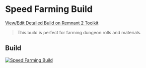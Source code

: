 
# Speed Farming Build

[View/Edit Detailed Build on Remnant 2 Toolkit](https://www.remnant2toolkit.com/builder?name=Speed+Farming+Build&archtype=aazlxe%2Cla3vvu&skill=jz6x2w%2Ca585sp&concoction=fhm256&helm=ts1v89&torso=dd5s6k&legs=vsg3ue&gloves=irt51q&relic=rtmajx&relicfragment=7c8uka%2Cqqmdc0%2Clbtjq3&amulet=588hoi&ring=leuefm%2C7fmi47%2Cx74y2q%2Cla9qe1&weapon=v6zmn3%2C2po1q8%2Cp7tsxr&trait=vn3gsg%3B10%2C3ochlm%3B10%2Cosj7se%3B10%2Cysp1wu%3B10%2Co6mx2t%3B10%2Cwgzz0q%3B10%2C6kxk5x%3B10%2Ccvsois%3B10%2Cb3rey4%3B10%2Cay1dkh%3B10%2C7z3ejv%3B10&mutator=hk1k7k%2Cmpxowx%2Cjyl055)

> This build is perfect for farming dungeon rolls and materials.

## Build

[![Speed Farming Build](https://d2sqltdcj8czo5.cloudfront.net/featured-builds/speed_farming.png)](https://www.remnant2toolkit.com/builder?name=Speed+Farming+Build&archtype=aazlxe%2Cla3vvu&skill=jz6x2w%2Ca585sp&concoction=fhm256&helm=ts1v89&torso=dd5s6k&legs=vsg3ue&gloves=irt51q&relic=rtmajx&relicfragment=7c8uka%2Cqqmdc0%2Clbtjq3&amulet=588hoi&ring=leuefm%2C7fmi47%2Cx74y2q%2Cla9qe1&weapon=v6zmn3%2C2po1q8%2Cp7tsxr&trait=vn3gsg%3B10%2C3ochlm%3B10%2Cosj7se%3B10%2Cysp1wu%3B10%2Co6mx2t%3B10%2Cwgzz0q%3B10%2C6kxk5x%3B10%2Ccvsois%3B10%2Cb3rey4%3B10%2Cay1dkh%3B10%2C7z3ejv%3B10&mutator=hk1k7k%2Cmpxowx%2Cjyl055)
